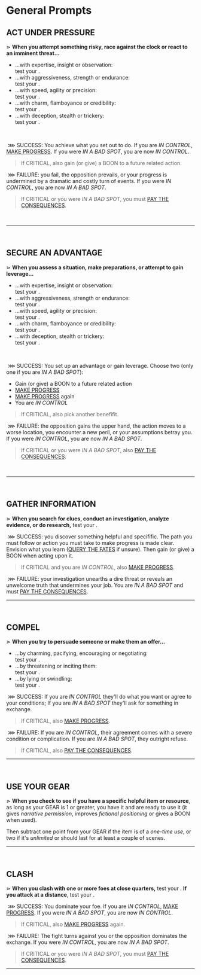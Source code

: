 
# General Prompts
## ACT UNDER PRESSURE
⋗ **When you attempt something risky, race against the clock or react to an imminent threat...**
- ...with expertise, insight or observation:<br/>
test your <Stat name="WITS"/>.
- ...with aggressiveness, strength or endurance:<br/>
test your <Stat name="MIGHT"/>.
- ...with speed, agility or precision:<br/>
test your <Stat name="HASTE"/>.
- ...with charm, flamboyance or credibility:<br/>
test your <Stat name="CHARM"/>.
- ...with deception, stealth or trickery:<br/>
test your <Stat name="GUILE"/>.
<br/>

&nbsp;<span class="primary bold">⋙ SUCCESS</span>: You achieve what you set out to do. If you are _IN CONTROL_, [MAKE PROGRESS](/prompts/challenge-prompts#make-progress). If you were _IN A BAD SPOT_, you are now _IN CONTROL_.

> If <span class="primary bold">CRITICAL</span>, also gain (or give) a <span class="boon">BOON</span> to a future related action.

&nbsp;<span class="secondary bold">⋙ FAILURE</span>: you fail, the opposition prevails, or your progress is undermined by a dramatic and costly turn of events. If you were _IN CONTROL_, you are now _IN A BAD SPOT_.  
> If <span class="secondary bold">CRITICAL</span> or you were _IN A BAD SPOT_, you must [PAY THE CONSEQUENCES](/prompts/fate-prompts#pay-the-consequences).
<br/>
<hr/>
<br/>

## SECURE AN ADVANTAGE
⋗ **When you assess a situation, make preparations, or attempt to gain leverage...**
- ...with expertise, insight or observation:<br/>
test your <Stat name="WITS"/>.
- ...with aggressiveness, strength or endurance:<br/>
test your <Stat name="MIGHT"/>.
- ...with speed, agility or precision:<br/>
test your <Stat name="HASTE"/>.
- ...with charm, flamboyance or credibility:<br/>
test your <Stat name="CHARM"/>.
- ...with deception, stealth or trickery:<br/>
test your <Stat name="GUILE"/>.
<br/>

&nbsp;<span class="primary bold">⋙ SUCCESS</span>: You set up an advantage or gain leverage. Choose two (only one if you are _IN A BAD SPOT_):
- Gain (or give) a <span class="boon">BOON</span> to a future related action
- [MAKE PROGRESS](/prompts/challenge-prompts#make-progress)
- [MAKE PROGRESS](/prompts/challenge-prompts#make-progress) again
- You are _IN CONTROL_

> If <span class="primary bold">CRITICAL</span>, also pick another benefifit.

&nbsp;<span class="secondary bold">⋙ FAILURE</span>: the opposition gains the upper hand, the action moves to a worse location, you encounter a new peril, or your assumptions betray you. If you were _IN CONTROL_, you are now _IN A BAD SPOT_.
> If <span class="secondary bold">CRITICAL</span> or you were _IN A BAD SPOT_, also [PAY THE CONSEQUENCES](/prompts/fate-prompts#pay-the-consequences).
<br/>
<hr/>
<br/>

## GATHER INFORMATION
⋗ **When you search for clues, conduct an investigation, analyze evidence, or do research,** test your <Stat name="WITS"/>.

&nbsp;<span class="primary bold">⋙ SUCCESS</span>: you discover something helpful and specifific.  The path you must follow or action you must take to make progress is made clear. Envision what you learn ([QUERY THE FATES](/prompts/fate-prompts#query-the-fates) if unsure). Then gain (or give) a <span class="boon">BOON</span> when acting upon it.

> If <span class="primary bold">CRITICAL</span> and you are _IN CONTROL_, also [MAKE PROGRESS](/prompts/challenge-prompts#make-progress).

&nbsp;<span class="secondary bold">⋙ FAILURE</span>: your investigation unearths a dire threat or reveals an unwelcome truth that undermines your job. You are _IN A BAD SPOT_ and must [PAY THE CONSEQUENCES](/prompts/fate-prompts#pay-the-consequences).
<hr/>
<br/>

## COMPEL
⋗ **When you try to persuade someone or make them an offer...**
- ...by charming, pacifying, encouraging or negotiating:<br/>
test your <Stat name="CHARM"/>.
- ...by threatening or inciting them:<br/>
test your <Stat name="MIGHT"/>.
- ...by lying or swindling:<br/>
 test your <Stat name="GUILE"/>.

&nbsp;<span class="primary bold">⋙ SUCCESS</span>: If you are _IN CONTROL_ they'll do what you want or agree to your conditions; If you are _IN A BAD SPOT_ they'll ask for something in exchange.
> If <span class="primary bold">CRITICAL</span>, also [MAKE PROGRESS](/prompts/challenge-prompts#make-progress).

 &nbsp;<span class="secondary bold">⋙ FAILURE</span>: If you are _IN CONTROL_, their agreement comes with a severe condition or complication. If you are _IN A BAD SPOT_, they outright refuse.
> If <span class="secondary bold">CRITICAL</span>, also [PAY THE CONSEQUENCES](/prompts/fate-prompts#pay-the-consequences).

<hr/>
<br/>

## USE YOUR GEAR
⋗ **When you check to see if you have a specific helpful item or resource**, as long as your GEAR is 1 or greater, you have it and are ready to use it (it gives _narrative permission_, improves _fictional positioning_ or gives a <span class="boon">BOON</span> when used). 

Then subtract one point from your GEAR if the item is of a _one-time use_, or two if it's _unlimited_ or should last for at least a couple of scenes.

<hr/>
<br/>

## CLASH
⋗ **When you clash with one or more foes at close quarters,** test your <Stat name="MIGHT"/>. **If you attack at a distance**, test your <Stat name="HASTE"/>.

&nbsp;<span class="primary bold">⋙ SUCCESS</span>: You dominate your foe. If you are _IN CONTROL_, [MAKE PROGRESS](/prompts/challenge-prompts#make-progress). If you were _IN A BAD SPOT_, you are now _IN CONTROL_.

> If <span class="primary bold">CRITICAL</span>, also [MAKE PROGRESS](/prompts/challenge-prompts#make-progress) again.

&nbsp;<span class="secondary bold">⋙ FAILURE</span>: The fight turns against you or the opposition dominates the exchange. If you were _IN CONTROL_, you are now _IN A BAD SPOT_.

> If <span class="secondary bold">CRITICAL</span> or you were _IN A BAD SPOT_, you must [PAY THE CONSEQUENCES](/prompts/fate-prompts#pay-the-consequences).

<hr/>
<br/>

<div style="height: 400px;"></div>